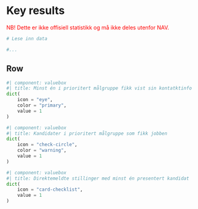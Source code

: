 # Key results

<span style="color:red;">
NB! Dette er ikke offisiell statistikk og må ikke deles utenfor NAV.
</span>

```python
# Lese inn data

#...
```

## Row

```python
#| component: valuebox
#| title: Minst én i prioritert målgruppe fikk vist sin kontatktinfo
dict(
    icon = "eye",
    color = "primary",
    value = 1
)
```

```python
#| component: valuebox
#| title: Kandidater i prioritert målgruppe som fikk jobben
dict(
    icon = "check-circle",
    color = "warning",
    value = 1
)
```

```python
#| component: valuebox
#| title: Direktemeldte stillinger med minst én presentert kandidat
dict(
    icon = "card-checklist",
    value = 1
)
```